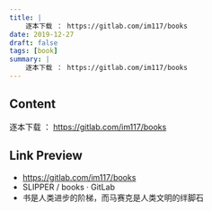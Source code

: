 ```yaml
---
title: |
    逐本下载 ： https://gitlab.com/im117/books
date: 2019-12-27
draft: false
tags: [book]
summary: |
    逐本下载 ： https://gitlab.com/im117/books
---
```


## Content

逐本下载 ： https://gitlab.com/im117/books


## Link Preview

- https://gitlab.com/im117/books
- SLIPPER / books · GitLab
- 书是人类进步的阶梯，而马赛克是人类文明的绊脚石
